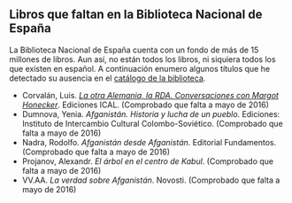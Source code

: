 {{header|1=Biblioteca Nacional de España}}

== Libros que faltan en la Biblioteca Nacional de España ==

La Biblioteca Nacional de España cuenta con un fondo de más de 15 millones de libros. Aun así, no están todos los libros, ni siquiera todos los que existen en español. A continuación enumero algunos títulos que he detectado su ausencia en el [http://catalogo.bne.es/uhtbin/webcat catálogo de la biblioteca].

<ul>

    <li>Corvalán, Luis. ''[http://www.bcn.cl/catalogo/detalle_libro?bib=117925&materia=Socialismo%20--%20Alemania%20(Rep%C3%BAblica%20Democr%C3%A1tica) La otra Alemania, la RDA. Conversaciones con Margot Honecker]''. Ediciones ICAL. (Comprobado que falta a mayo de 2016)</li>
    
    <li>Dumnova, Yenia. ''Afganistán. Historia y lucha de un pueblo''. Ediciones: Instituto de Intercambio Cultural Colombo-Soviético. (Comprobado que falta a mayo de 2016)</li>
    
    <li>Nadra, Rodolfo. ''Afganistán desde Afganistán''. Editorial Fundamentos. (Comprobado que falta a mayo de 2016)</li>
    
    <li>Projanov, Alexandr. ''El árbol en el centro de Kabul''. (Comprobado que falta a mayo de 2016)</li>
    
    <li>VV.AA. ''La verdad sobre Afganistán''. Novosti. (Comprobado que falta a mayo de 2016)</li>
    
</ul> 

{{footer}}
